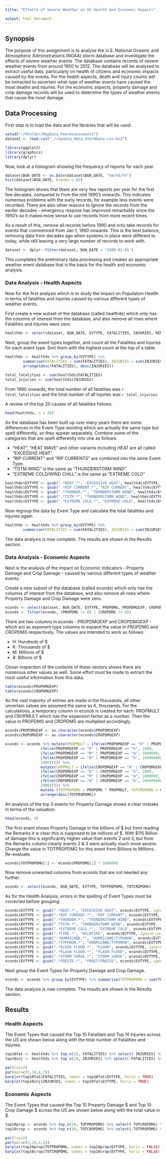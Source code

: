 ```yaml
---
title: "Effects of Severe Weather on US Health and Economic Aspects"

output: html_document
---
```


## Synopsis
The purpose of this assignment is to analyse the U.S. National Oceanic and Atmospheric Administration's (NOAA) storm database and investigate the effects of severe weather events. The database contains records of severe weather events from around 1950 to 2012. The database will be analysed to extract useful data, particularly on health of citizens and economic impacts caused by the events. For the health aspects, death and injury counts will be extracted to ascertain what type of weather events have caused the most deaths and injuries. For the economic aspects, property damage and crop damage records will be used to determine the types of weather events that cause the most damage.


## Data Processing

First step is to load the data and the libraries that will be used:


```r
setwd("~/RFolder/RepData_PeerAssessment2")
dataset <- read.csv("./repdata_data_StormData.csv.bz2")

library(ggplot2)
library(graphics)
library(dplyr)

```

Now, look at a histogram showing the frequency of reports for each year. 

```r
dataset$BGN_DATE <- as.Date(dataset$BGN_DATE, "%m/%d/%Y")
hist(dataset$BGN_DATE, breaks = 65)
```

The histogram shows that there are very few reports per year for the first few decades, compared to from the mid 1990's onwards. This indicates numerous problems with the early records, for example less events were recorded. There are also other reasons to ignore the records from the earlier decades - emergency respose has improved remarkably since the 1950's so it makes more sense to use records from more recent times.

As a result of this, remove all records before 1990 and only take records for events that commenced from Jan 1, 1990 onwards. This is the best balance, removing data from decades ago when systems in place were different to today, while still leaving a very large number of records to work with.


```r
dataset <- dplyr::filter(dataset, BGN_DATE > "1990-01-01")
```

This completes the preliminary data processing and creates an appropriate weather event database that is the basis for the health and economic analysis.

### Data Analysis - Health Aspects

Now for the first analysis which is to study the impact on Population Health in terms of fatalities and injuries caused by various different types of weather events.

First create a new subset of the database (called healthds) which only has the columns of interest from the database, and also remove all rows where Fatalities and Injuries were zero.


```r
healthds <- select(dataset, BGN_DATE, EVTYPE, FATALITIES, INJURIES, REMARKS) %>% filter( (FATALITIES != 0) | (INJURIES != 0))
```

Next, group the event types together, and count all the Fatalities and Injuries for each event type. Sort them with the highest count at the top of a table.

```r
healthds <- healthds %>% group_by(EVTYPE) %>% 
        summarise(FATALITIES = sum(FATALITIES), INJURIES = sum(INJURIES)) %>% 
        arrange(desc(FATALITIES), desc(INJURIES))

total_fatalities <- sum(healthds$FATALITIES)
total_injuries <- sum(healthds$INJURIES)
```

From 1990 onwards, the total number of all fatalities was `r total_fatalities` and the total number of all injuries was `r total_injuries`.

A review of the top 20 causes of all fatalities follows.

```r
head(healthds, n = 20)
```

As the database has been built up over many years there are some differences in the Event Type wording which are actually the same type but spelt differently, so they appear separately. Combine some of the categories that are spelt differently into one as follows:

* "HEAT", "HEAT WAVE" and other variants including HEAT are all called "EXCESSIVE HEAT".
* "RIP CURRENT" and "RIP CURRENTS" are combined into the same Event Type.
* "TSTM WIND" is the same as "THUNDERSTORM WIND".
* "EXTREME COLD/WIND CHILL" is the same as "EXTREME COLD"

```r
healthds$EVTYPE <- gsub(".*HEAT.*", "EXCESSIVE HEAT", healthds$EVTYPE, ignore.case = TRUE)
healthds$EVTYPE <- gsub(".*RIP CURRENT.*", "RIP CURRENT", healthds$EVTYPE, ignore.case = TRUE)
healthds$EVTYPE <- gsub(".*THUNDER.*", "THUNDERSTORM WIND", healthds$EVTYPE, ignore.case = TRUE)
healthds$EVTYPE <- gsub(".*TSTM.*", "THUNDERSTORM WIND", healthds$EVTYPE, ignore.case = TRUE)
healthds$EVTYPE <- gsub(".*EXTREME COLD.*", "EXTREME COLD", healthds$EVTYPE, ignore.case = TRUE)
```

Now regroup the data by Event Type and calculate the total fatalities and injuries again.

```r
healthds <- healthds %>% group_by(EVTYPE) %>% 
        summarise(FATALITIES = sum(FATALITIES), INJURIES = sum(INJURIES)) 
```

The data analysis is now complete. The results are shown in the Results section.

### Data Analysis - Economic Aspects

Next is the analysis of the impact on Economic Indicators - Property Damage and Crop Damage - caused by various different types of weather events.

Create a new subset of the database (called econds) which only has the columns of interest from the database, and also remove all rows where Property Damage and Crop Damage were zero.

```r
econds <- select(dataset, BGN_DATE, EVTYPE, PROPDMG, PROPDMGEXP, CROPDMG, CROPDMGEXP, REMARKS)
econds <- filter(econds, (PROPDMG != 0) | (CROPDMG != 0))
```

There are two columns in econds - PROPDMGEXP and CROPDMGEXP - which act as exponent type columns to expand the value in PROPDMG and CROPDMG respectively. The values are intended to work as follows:

* H: Hundreds of $
* K: Thousands of $
* M: Millions of $
* B: Billions of $

Closer inspection of the contents of these vectors shows there are numerous other values as well. Some effort must be made to extract the most useful information from this data.

```r
table(econds$PROPDMGEXP)
table(econds$CROPDMGEXP)
```

As the vast majority of entries are made in the thousands, all other uncertain values are assumed the same as K, thousands. For the calculations, a temporary column in econds is created for each: PROPMULT and CROPMULT which has the expansion factor as a number. Then the value in PROPDMG and CROPDMG are multiplied accordingly.

```r
econds$PROPDMGEXP <- as.character(econds$PROPDMGEXP)
econds$CROPDMGEXP <- as.character(econds$CROPDMGEXP)

econds <- econds %>% mutate(PROPMULT = ifelse(PROPDMGEXP == "H" | PROPDMGEXP == "h", 100, 
                ifelse(PROPDMGEXP == "K" | PROPDMGEXP == "k", 1000, 
                ifelse(PROPDMGEXP == "M" | PROPDMGEXP == "m", 1000000,
                ifelse(PROPDMGEXP == "B" | PROPDMGEXP == "b", 1000000000,
                1000))))) %>%
                mutate(CROPMULT = ifelse(CROPDMGEXP == "H" | CROPDMGEXP == "h", 100, 
                ifelse(CROPDMGEXP == "K" | CROPDMGEXP == "k", 1000, 
                ifelse(CROPDMGEXP == "M" | CROPDMGEXP == "m", 1000000,
                ifelse(CROPDMGEXP == "B" | CROPDMGEXP == "b", 1000000000,
                1000))))) %>%
                mutate (TOTPROPDMG = PROPDMG * PROPMULT, TOTCROPDMG = CROPDMG * CROPMULT) %>%
                arrange(desc(TOTPROPDMG))

```
An analysis of the top 3 events for Property Damage shows a clear mistake in terms of the valuation. 

```r
head(econds, 3)
```
The first event shows Property Damage in the billions of $ but from reading the Remarks it is clear this is supposed to be millions of $. With $115 Billion of damage this is significantly higher value than events 2 and 3, but from the Remarks column clearly events 2 & 3 were actually much more severe. Change the value in TOTPROPDMG for this event from Billions to Millions. Re-evaluate.

```r
econds$TOTPROPDMG[1] <- econds$PROPDMG[1] * 1000000
```

Now remove unwanted columns from econds that are not needed any further.

```r
econds <- select(econds, BGN_DATE, EVTYPE, TOTPROPDMG, TOTCROPDMG)
```

As for the Health Analysis, errors in the spelling of Event Types must be corrected before grouping:

```r
econds$EVTYPE <- gsub(".*HEAT.*", "EXCESSIVE HEAT", econds$EVTYPE, ignore.case = TRUE)
econds$EVTYPE <- gsub(".*RIP CURRENT.*", "RIP CURRENT", econds$EVTYPE, ignore.case = TRUE)
econds$EVTYPE <- gsub(".*THUNDER.*", "THUNDERSTORM WIND", econds$EVTYPE, ignore.case = TRUE)
econds$EVTYPE <- gsub(".*TSTM.*", "THUNDERSTORM WIND", econds$EVTYPE, ignore.case = TRUE)
econds$EVTYPE <- gsub(".*EXTREME COLD.*", "EXTREME COLD", econds$EVTYPE, ignore.case = TRUE)
econds$EVTYPE <- gsub(".*FIRE.*", "WILDFIRE", econds$EVTYPE, ignore.case = TRUE)
econds$EVTYPE <- gsub(".*HURRICANE.*", "HURRICANE/TYPHOON", econds$EVTYPE, ignore.case = TRUE)
econds$EVTYPE <- gsub(".*TYPHOON.*", "HURRICANE/TYPHOON", econds$EVTYPE, ignore.case = TRUE)
econds$EVTYPE <- gsub(".*RIVER FLOOD.*", "FLOOD", econds$EVTYPE, ignore.case = TRUE)
econds$EVTYPE <- gsub(".*FLASH FLOOD.*", "FLASH FLOOD", econds$EVTYPE, ignore.case = TRUE)
econds$EVTYPE <- gsub(".*STORM SURGE.*", "STORM SURGE", econds$EVTYPE, ignore.case = TRUE)
econds$EVTYPE <- gsub(".*FREEZE.*", "FROST/FREEZE", econds$EVTYPE, ignore.case = TRUE)
```

Next group the Event Types for Property Damage and Crop Damage.

```r
econds <- econds %>% group_by(EVTYPE) %>% summarise(TOTPROPDMG = sum(TOTPROPDMG), TOTCROPDMG = sum(TOTCROPDMG))
```

The data analysis is now complete. The results are shown in the Results section.

## Results

### Health Aspects

The Event Types that caused the Top 10 Fatalities and Top 10 Injuries across the US are shown below along with the total number of Fatalities and Injuries.

```r
top10fat <- healthds %>% top_n(10, FATALITIES) %>% select(-INJURIES) %>% arrange((FATALITIES))
top10inj <- healthds %>% top_n(10, INJURIES) %>% select(-FATALITIES) %>% arrange((INJURIES))

par(las=2)
par(mar=c(5,10,4,2))
barplot(top10fat$FATALITIES, names = top10fat$EVTYPE, horiz = TRUE)
barplot(top10inj$INJURIES, names = top10fat$EVTYPE, horiz = TRUE)
```


### Economic Aspects
The Event Types that caused the Top 10 Property Damage $ and Top 10 Crop Damage $ across the US are shown below along with the total value in $.

```r
top10prop <- econds %>% top_n(10, TOTPROPDMG) %>% select(-TOTCROPDMG) %>% arrange((TOTPROPDMG))
top10crop <- econds %>% top_n(10, TOTCROPDMG) %>% select(-TOTPROPDMG) %>% arrange((TOTCROPDMG))

par(las=2)
par(mar=c(5,10,4,2))
barplot(top10prop$TOTPROPDMG, names = top10prop$EVTYPE, horiz = FALSE)
barplot(top10crop$TOTCROPDMG, names = top10crop$EVTYPE, horiz = FALSE)
```